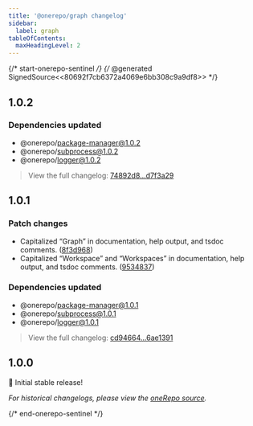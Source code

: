 ```yaml
---
title: '@onerepo/graph changelog'
sidebar:
  label: graph
tableOfContents:
  maxHeadingLevel: 2
---
```


{/* start-onerepo-sentinel */}
{/* @generated SignedSource<<80692f7cb6372a4069e6bb308c9a9df8>> */}

## 1.0.2

### Dependencies updated

- @onerepo/package-manager@1.0.2
- @onerepo/subprocess@1.0.2
- @onerepo/logger@1.0.2

> View the full changelog: [74892d8...d7f3a29](https://github.com/paularmstrong/onerepo/compare/74892d8605917bb0d8a1c3fe113d1b04f2505abb...d7f3a2956c6d8ea4a4346ac2541b67196fdc6011)

## 1.0.1

### Patch changes

- Capitalized “Graph” in documentation, help output, and tsdoc comments. ([8f3d968](https://github.com/paularmstrong/onerepo/commit/8f3d9682c465639c3ecc7c7711dc7b18a349ca9d))
- Capitalized “Workspace” and “Workspaces” in documentation, help output, and tsdoc comments. ([9534837](https://github.com/paularmstrong/onerepo/commit/95348376ff60578ceb9f04047b94fe912f0f42c1))

### Dependencies updated

- @onerepo/package-manager@1.0.1
- @onerepo/subprocess@1.0.1
- @onerepo/logger@1.0.1

> View the full changelog: [cd94664...6ae1391](https://github.com/paularmstrong/onerepo/compare/cd9466419b207f690e55f87d0e4632eebdc0ca6a...6ae13912ef4b9bedab788be13fa167a709b26bba)

## 1.0.0

🎉 Initial stable release!

_For historical changelogs, please view the [oneRepo source](https://github.com/paularmstrong/onerepo/tree/main/modules/graph)._

{/* end-onerepo-sentinel */}
